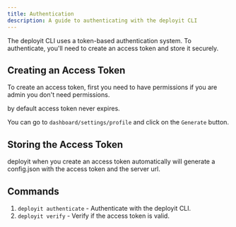 ```yaml
---
title: Authentication
description: A guide to authenticating with the deployit CLI
---
```


The deployit CLI uses a token-based authentication system. To authenticate, you'll need to create an access token and store it securely.

## Creating an Access Token

To create an access token, first you need to have permissions if you are admin you don't need permissions.

by default access token never expires.

You can go to `dashboard/settings/profile` and click on the `Generate` button.

<ImageZoom  src="/assets/cli/token.png" width={800} height={630} alt='home og image' className="rounded-lg" />


## Storing the Access Token

deployit when you create an access token automatically will generate a config.json with the access token and the server url.



## Commands

1. `deployit authenticate` - Authenticate with the deployit CLI.
2. `deployit verify` - Verify if the access token is valid.

